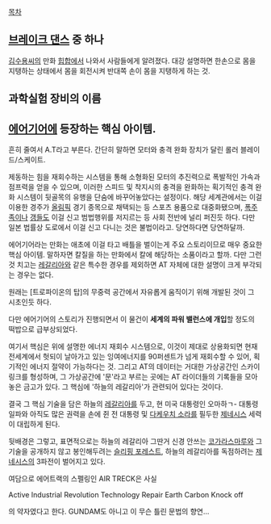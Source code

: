 [[목차]]
== [[브레이크 댄스]] 중 하나 ==
[[김수용]]씨의 만화 [[힙합]]에서 나와서 사람들에게 알려졌다. 대강 설명하면 한손으로 몸을 지탱하는 상태에서 몸을 회전시켜 반대쪽 손이 몸을 지탱하게 하는 것.

== 과학실험 장비의 이름 ==

== [[에어기어]]에 등장하는 핵심 아이템. ==

흔히 줄여서 A.T라고 부른다. 간단히 말하면 모터와 충격 완화 장치가 달린 롤러 블레이드/스케이트. 

제동하는 힘을 재회수하는 시스템을 통해 소형화된 모터의 추진력으로 폭발적인 가속과 점프력을 얻을 수 있으며, 이러한 스피드 및 착지시의 충격을 완화하는 획기적인 충격 완화 시스템이 뒷골목의 유행을 단숨에 바꾸어놓았다는 설정이다. 해당 세계관에서는 이걸 이용한 경주가 [[올림픽]] 경기 종목으로 채택되는 등 스포츠 용품으로 대중화됐으며, [[폭주족]]이나 [[갱]]들도 이걸 신고 범법행위를 저지르는 등 사회 전반에 널리 퍼진듯 하다. 다만 일본 법률상 도로에서 이걸 신고 다니는 것은 불법이라고. 당연하다면 당연하달까.

에어기어라는 만화는 애초에 이걸 타고 배틀을 벌이는게 주요 스토리이므로 매우 중요한 핵심 아이템. 말하자면 칼질을 하는 만화에서 칼에 해당하는 소품이라고 할까. 다만 그런 것 치고는 [[레갈리아]]와 같은 특수한 경우를 제외하면 AT 자체에 대한 설명이 크게 부각되는 경우는 없다.

원래는 [트로파이온의 탑]의 무중력 공간에서 자유롭게 움직이기 위해 개발된 것이 그 시초인듯 하다. 

다만 에어기어의 스토리가 진행되면서 이 물건이 '''세계의 파워 밸런스에 개입'''할 정도의 떡밥으로 급부상되었다.

여기서 핵심은 위에 설명한 에너지 재회수 시스템으로, 이것이 제대로 상용화되면 현재 전세계에서 헛되이 날아가고 있는 잉여에너지를 90퍼센트가 넘게 재회수할 수 있어, 획기적인 에너지 절약이 가능하다는 것. 그리고 AT의 데이터는 거대한 가상공간인 스카이 링크를 형성하며, 그 가상공간에 '문'라고 부르는 곳에는 AT 라이더들의 기록들을 모아놓은 금고가 있다.
그 핵심에 '하늘의 레갈리아'가 관련되어 있다는 것이다. 

결국 그 핵심 기술을 담은 하늘의 [[레갈리아]]를 두고, 현 미국 대통령인 오마하ㄱ- 대통령 일파와 아직도 많은 권력을 손에 쥔 전 대통령 및 [[다케우치 소라]]를 필두한 [[제네시스]] 세력이 대립하게 된다. 

뒷배경은 그렇고, 표면적으로는 하늘의 레갈리아 그딴거 신경 안쓰는 [[코가라스마루]]와 그 기술을 공개하지 않고 봉인해두려는 [[슬리핑 포레스트]], 하늘의 레갈리아를 독점하려는 [[제네시스]]의 3파전이 벌어지고 있다. 

여담으로 에어트랙의 스펠링인 AIR TRECK은 사실 

Active
Industrial
Revolution
Technology
Repair
Earth
Carbon
Knock off

의 약자였다고 한다. GUNDAM도 아니고 이 무슨 틀린 문법의 향연...

